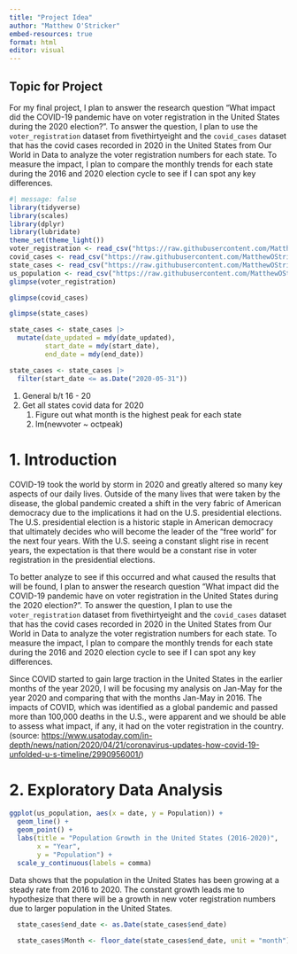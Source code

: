 ```yaml
---
title: "Project Idea"
author: "Matthew O'Stricker"
embed-resources: true
format: html
editor: visual
---
```


## Topic for Project

For my final project, I plan to answer the research question "What impact did the COVID-19 pandemic have on voter registration in the United States during the 2020 election?". To answer the question, I plan to use the `voter_registration` dataset from fivethirtyeight and the `covid_cases` dataset that has the covid cases recorded in 2020 in the United States from Our World in Data to analyze the voter registration numbers for each state. To measure the impact, I plan to compare the monthly trends for each state during the 2016 and 2020 election cycle to see if I can spot any key differences.

```r
#| message: false
library(tidyverse)
library(scales)
library(dplyr)
library(lubridate)
theme_set(theme_light())
voter_registration <- read_csv("https://raw.githubusercontent.com/MatthewOStricker/soc223/main/new-voter-registrations.csv")
covid_cases <- read_csv("https://raw.githubusercontent.com/MatthewOStricker/soc223/main/covid-cases.csv")
state_cases <- read_csv("https://raw.githubusercontent.com/MatthewOStricker/soc223/main/Weekly_United_States_COVID-19_Cases_and_Deaths_by_State_-_ARCHIVED_20231109.csv")
us_population <- read_csv("https://raw.githubusercontent.com/MatthewOStricker/soc223/main/united-states-population.csv")
glimpse(voter_registration)
```

```r
glimpse(covid_cases)
```

```r
glimpse(state_cases)
```

```r
state_cases <- state_cases |>
  mutate(date_updated = mdy(date_updated), 
         start_date = mdy(start_date), 
         end_date = mdy(end_date))
```

```r
state_cases <- state_cases |>
  filter(start_date <= as.Date("2020-05-31"))
```

1.  General b/t 16 - 20
2.  Get all states covid data for 2020
    1.  Figure out what month is the highest peak for each state
    2.  lm(newvoter \~ octpeak)

# 1. Introduction

COVID-19 took the world by storm in 2020 and greatly altered so many key aspects of our daily lives. Outside of the many lives that were taken by the disease, the global pandemic created a shift in the very fabric of American democracy due to the implications it had on the U.S. presidential elections. The U.S. presidential election is a historic staple in American democracy that ultimately decides who will become the leader of the "free world" for the next four years. With the U.S. seeing a constant slight rise in recent years, the expectation is that there would be a constant rise in voter registration in the presidential elections.

To better analyze to see if this occurred and what caused the results that will be found, I plan to answer the research question "What impact did the COVID-19 pandemic have on voter registration in the United States during the 2020 election?". To answer the question, I plan to use the `voter_registration` dataset from fivethirtyeight and the `covid_cases` dataset that has the covid cases recorded in 2020 in the United States from Our World in Data to analyze the voter registration numbers for each state. To measure the impact, I plan to compare the monthly trends for each state during the 2016 and 2020 election cycle to see if I can spot any key differences.

Since COVID started to gain large traction in the United States in the earlier months of the year 2020, I will be focusing my analysis on Jan-May for the year 2020 and comparing that with the months Jan-May in 2016. The impacts of COVID, which was identified as a global pandemic and passed more than 100,000 deaths in the U.S., were apparent and we should be able to assess what impact, if any, it had on the voter registration in the country. (source: <https://www.usatoday.com/in-depth/news/nation/2020/04/21/coronavirus-updates-how-covid-19-unfolded-u-s-timeline/2990956001/>)

# 2.  Exploratory Data Analysis

```r
ggplot(us_population, aes(x = date, y = Population)) +
  geom_line() +
  geom_point() +
  labs(title = "Population Growth in the United States (2016-2020)",
       x = "Year",
       y = "Population") +
  scale_y_continuous(labels = comma)
```

Data shows that the population in the United States has been growing at a steady rate from 2016 to 2020. The constant growth leads me to hypothesize that there will be a growth in new voter registration numbers due to larger population in the United States.

```r
  state_cases$end_date <- as.Date(state_cases$end_date)
  
  state_cases$Month <- floor_date(state_cases$end_date, unit = "month")
  
```
